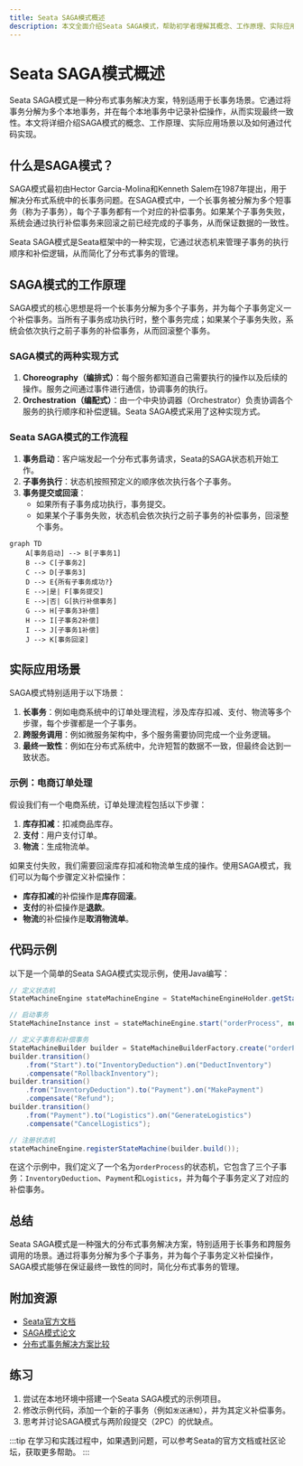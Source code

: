 ```yaml
---
title: Seata SAGA模式概述
description: 本文全面介绍Seata SAGA模式，帮助初学者理解其概念、工作原理、实际应用场景以及如何通过代码实现。
---
```


# Seata SAGA模式概述

Seata SAGA模式是一种分布式事务解决方案，特别适用于长事务场景。它通过将事务分解为多个本地事务，并在每个本地事务中记录补偿操作，从而实现最终一致性。本文将详细介绍SAGA模式的概念、工作原理、实际应用场景以及如何通过代码实现。

## 什么是SAGA模式？

SAGA模式最初由Hector Garcia-Molina和Kenneth Salem在1987年提出，用于解决分布式系统中的长事务问题。在SAGA模式中，一个长事务被分解为多个短事务（称为子事务），每个子事务都有一个对应的补偿事务。如果某个子事务失败，系统会通过执行补偿事务来回滚之前已经完成的子事务，从而保证数据的一致性。

Seata SAGA模式是Seata框架中的一种实现，它通过状态机来管理子事务的执行顺序和补偿逻辑，从而简化了分布式事务的管理。

## SAGA模式的工作原理

SAGA模式的核心思想是将一个长事务分解为多个子事务，并为每个子事务定义一个补偿事务。当所有子事务成功执行时，整个事务完成；如果某个子事务失败，系统会依次执行之前子事务的补偿事务，从而回滚整个事务。

### SAGA模式的两种实现方式

1. **Choreography（编排式）**：每个服务都知道自己需要执行的操作以及后续的操作。服务之间通过事件进行通信，协调事务的执行。
2. **Orchestration（编配式）**：由一个中央协调器（Orchestrator）负责协调各个服务的执行顺序和补偿逻辑。Seata SAGA模式采用了这种实现方式。

### Seata SAGA模式的工作流程

1. **事务启动**：客户端发起一个分布式事务请求，Seata的SAGA状态机开始工作。
2. **子事务执行**：状态机按照预定义的顺序依次执行各个子事务。
3. **事务提交或回滚**：
   - 如果所有子事务成功执行，事务提交。
   - 如果某个子事务失败，状态机会依次执行之前子事务的补偿事务，回滚整个事务。

```mermaid
graph TD
    A[事务启动] --> B[子事务1]
    B --> C[子事务2]
    C --> D[子事务3]
    D --> E{所有子事务成功?}
    E -->|是| F[事务提交]
    E -->|否| G[执行补偿事务]
    G --> H[子事务3补偿]
    H --> I[子事务2补偿]
    I --> J[子事务1补偿]
    J --> K[事务回滚]
```

## 实际应用场景

SAGA模式特别适用于以下场景：

1. **长事务**：例如电商系统中的订单处理流程，涉及库存扣减、支付、物流等多个步骤，每个步骤都是一个子事务。
2. **跨服务调用**：例如微服务架构中，多个服务需要协同完成一个业务逻辑。
3. **最终一致性**：例如在分布式系统中，允许短暂的数据不一致，但最终会达到一致状态。

### 示例：电商订单处理

假设我们有一个电商系统，订单处理流程包括以下步骤：

1. **库存扣减**：扣减商品库存。
2. **支付**：用户支付订单。
3. **物流**：生成物流单。

如果支付失败，我们需要回滚库存扣减和物流单生成的操作。使用SAGA模式，我们可以为每个步骤定义补偿操作：

- **库存扣减**的补偿操作是**库存回滚**。
- **支付**的补偿操作是**退款**。
- **物流**的补偿操作是**取消物流单**。

## 代码示例

以下是一个简单的Seata SAGA模式实现示例，使用Java编写：

```java
// 定义状态机
StateMachineEngine stateMachineEngine = StateMachineEngineHolder.getStateMachineEngine();

// 启动事务
StateMachineInstance inst = stateMachineEngine.start("orderProcess", null, null);

// 定义子事务和补偿事务
StateMachineBuilder builder = StateMachineBuilderFactory.create("orderProcess");
builder.transition()
    .from("Start").to("InventoryDeduction").on("DeductInventory")
    .compensate("RollbackInventory");
builder.transition()
    .from("InventoryDeduction").to("Payment").on("MakePayment")
    .compensate("Refund");
builder.transition()
    .from("Payment").to("Logistics").on("GenerateLogistics")
    .compensate("CancelLogistics");

// 注册状态机
stateMachineEngine.registerStateMachine(builder.build());
```

在这个示例中，我们定义了一个名为`orderProcess`的状态机，它包含了三个子事务：`InventoryDeduction`、`Payment`和`Logistics`，并为每个子事务定义了对应的补偿事务。

## 总结

Seata SAGA模式是一种强大的分布式事务解决方案，特别适用于长事务和跨服务调用的场景。通过将事务分解为多个子事务，并为每个子事务定义补偿操作，SAGA模式能够在保证最终一致性的同时，简化分布式事务的管理。

## 附加资源

- [Seata官方文档](https://seata.io/zh-cn/docs/overview/what-is-seata.html)
- [SAGA模式论文](https://www.cs.cornell.edu/andru/cs711/2002fa/reading/sagas.pdf)
- [分布式事务解决方案比较](https://dzone.com/articles/distributed-transaction-solutions-comparison)

## 练习

1. 尝试在本地环境中搭建一个Seata SAGA模式的示例项目。
2. 修改示例代码，添加一个新的子事务（例如`发送通知`），并为其定义补偿事务。
3. 思考并讨论SAGA模式与两阶段提交（2PC）的优缺点。

:::tip
在学习和实践过程中，如果遇到问题，可以参考Seata的官方文档或社区论坛，获取更多帮助。
:::